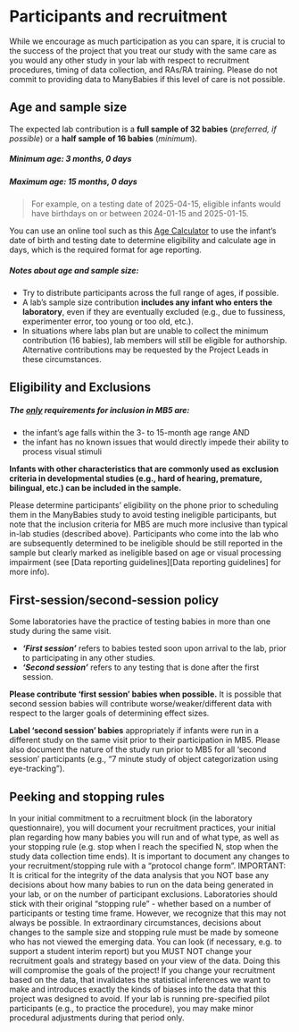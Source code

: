 # Participants and recruitment {#sec-participants}

While we encourage as much participation as you can spare, it is crucial to the success of the project that you treat our study with the same care as you would any other study in your lab with respect to recruitment procedures, timing of data collection, and RAs/RA training. Please do not commit to providing data to ManyBabies if this level of care is not possible.

## Age and sample size

The expected lab contribution is a **full sample of 32 babies** (*preferred, if possible*) or a **half sample of 16 babies** (*minimum*).

##### *Minimum age:* 3 months, 0 days {.unnumbered}

##### *Maximum age:* 15 months, 0 days {.unnumbered}

> For example, on a testing date of 2025-04-15, eligible infants would have birthdays on or between 2024-01-15 and 2025-01-15.

You can use an online tool such as this [Age Calculator](https://www.calculator.net/age-calculator.html) to use the infant's date of birth and testing date to determine eligibility and calculate age in days, which is the required format for age reporting. <br>

##### Notes about age and sample size: {.unnumbered}

-   Try to distribute participants across the full range of ages, if possible.
-   A lab’s sample size contribution **includes any infant who enters the laboratory**, even if they are eventually excluded (e.g., due to fussiness, experimenter error, too young or too old, etc.).
-   In situations where labs plan but are unable to collect the minimum contribution (16 babies), lab members will still be eligible for authorship. Alternative contributions may be requested by the Project Leads in these circumstances.

## Eligibility and Exclusions

##### The <u>**only**</u> requirements for inclusion in MB5 are: {.unnumbered}

-   the infant's age falls within the 3- to 15-month age range AND
-   the infant has no known issues that would directly impede their ability to process visual stimuli

**Infants with other characteristics that are commonly used as exclusion criteria in developmental studies (e.g., hard of hearing, premature, bilingual, etc.) can be included in the sample.**

Please determine participants’ eligibility on the phone prior to scheduling them in the ManyBabies study to avoid testing ineligible participants, but note that the inclusion criteria for MB5 are much more inclusive than typical in-lab studies (described above). Participants who come into the lab who are subsequently determined to be ineligible should be still reported in the sample but clearly marked as ineligible based on age or visual processing impairment (see \[Data reporting guidelines\]\[Data reporting guidelines\] for more info).

## First-session/second-session policy

Some laboratories have the practice of testing babies in more than one study during the same visit.

-   ***‘First session’*** refers to babies tested soon upon arrival to the lab, prior to participating in any other studies.
-   ***‘Second session’*** refers to any testing that is done after the first session.

**Please contribute ‘first session’ babies when possible.** It is possible that second session babies will contribute worse/weaker/different data with respect to the larger goals of determining effect sizes.

**Label ‘second session’ babies** appropriately if infants were run in a different study on the same visit prior to their participation in MB5. Please also document the nature of the study run prior to MB5 for all ‘second session’ participants (e.g., “7 minute study of object categorization using eye-tracking”).

## Peeking and stopping rules

In your initial commitment to a recruitment block (in the laboratory questionnaire), you will document your recruitment practices, your initial plan regarding how many babies you will run and of what type, as well as your stopping rule (e.g. stop when I reach the specified N, stop when the study data collection time ends). It is important to document any changes to your recruitment/stopping rule with a “protocol change form”. IMPORTANT: It is critical for the integrity of the data analysis that you NOT base any decisions about how many babies to run on the data being generated in your lab, or on the number of participant exclusions. Laboratories should stick with their original “stopping rule” - whether based on a number of participants or testing time frame. However, we recognize that this may not always be possible. In extraordinary circumstances, decisions about changes to the sample size and stopping rule must be made by someone who has not viewed the emerging data. You can look (if necessary, e.g. to support a student interim report) but you MUST NOT change your recruitment goals and strategy based on your view of the data. Doing this will compromise the goals of the project! If you change your recruitment based on the data, that invalidates the statistical inferences we want to make and introduces exactly the kinds of biases into the data that this project was designed to avoid. If your lab is running pre-specified pilot participants (e.g., to practice the procedure), you may make minor procedural adjustments during that period only.
